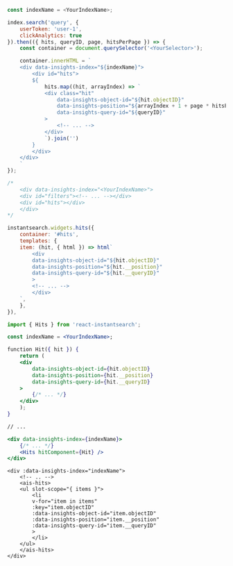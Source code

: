 <CodeGroup>

```js Vanilla JavaScript
const indexName = <YourIndexName>;

index.search('query', {
    userToken: 'user-1',
    clickAnalytics: true
}).then(({ hits, queryID, page, hitsPerPage }) => {
    const container = document.querySelector('<YourSelector>');

    container.innerHTML = `
    <div data-insights-index="${indexName}">
        <div id="hits">
        ${
            hits.map((hit, arrayIndex) => `
            <div class="hit"
                data-insights-object-id="${hit.objectID}"
                data-insights-position="${arrayIndex + 1 + page * hitsPerPage}"
                data-insights-query-id="${queryID}"
            >
                <!-- ... -->
            </div>
            `).join('')
        }
        </div>
    </div>
    `
});
```

```js InstantSearch.js
/*
    <div data-insights-index="<YourIndexName>">
    <div id="filters"><!-- ... --></div>
    <div id="hits"></div>
    </div>
*/

instantsearch.widgets.hits({
    container: '#hits',
    templates: {
    item: (hit, { html }) => html`
        <div
        data-insights-object-id="${hit.objectID}"
        data-insights-position="${hit.__position}"
        data-insights-query-id="${hit.__queryID}"
        >
        <!-- ... -->
        </div>
    `,
    },
}),
```

```jsx React InstantSearch
import { Hits } from 'react-instantsearch';

const indexName = <YourIndexName>;

function Hit({ hit }) {
    return (
    <div
        data-insights-object-id={hit.objectID}
        data-insights-position={hit.__position}
        data-insights-query-id={hit.__queryID}
    >
        {/* ... */}
    </div>
    );
}

// ...

<div data-insights-index={indexName}>
    {/* ... */}
    <Hits hitComponent={Hit} />
</div>
```

```vue Vue InstantSearch
<div :data-insights-index="indexName">
    <!-- .. -->
    <ais-hits>
    <ul slot-scope="{ items }">
        <li
        v-for="item in items"
        :key="item.objectID"
        :data-insights-object-id="item.objectID"
        :data-insights-position="item.__position"
        :data-insights-query-id="item.__queryID"
        >
        </li>
    </ul>
    </ais-hits>
</div>
```

</CodeGroup>